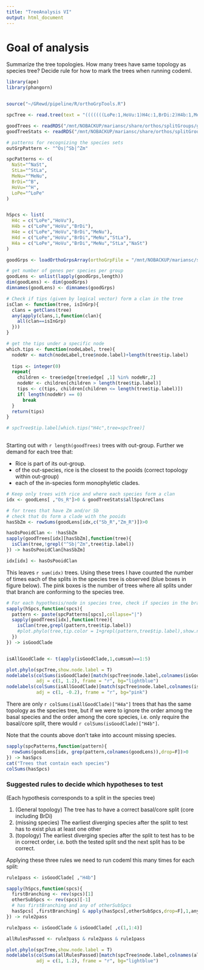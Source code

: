 ```yaml
---
title: "TreeAnalysis VI"
output: html_document
---
```


# Goal of analysis

Summarize the tree topologies. How many trees have same topology as species tree? Decide rule for how to mark the trees when running codeml.

```r
library(ape)
library(phangorn)


source("~/GRewd/pipeline/R/orthoGrpTools.R")
```

```r
spcTree <- read.tree(text = "(((((((LoPe:1,HoVu:1)H4c:1,BrDi:2)H4b:1,MeNu:3)H4e:1,StLa:4)H4d:1,NaSt:5)H4a:1,Os_R:6):1,(Zm_R:2,Sb_R:2):5):0;")

goodTrees <- readRDS("/mnt/NOBACKUP/mariansc/share/orthos/splitGroups/goodTrees.rds")
goodTreeStats <- readRDS("/mnt/NOBACKUP/mariansc/share/orthos/splitGroups/goodTreeStats.rds")

# patterns for recognizing the species sets
outGrpPattern <- "^Os|^Sb|^Zm"

spcPatterns <- c(
  NaSt="^NaSt",
  StLa="^StLa",
  MeNu="^MeNu",
  BrDi="^B",
  HoVu="^H",
  LoPe="^LoPe"
)


hSpcs <- list(
  H4c = c("LoPe","HoVu"),
  H4b = c("LoPe","HoVu","BrDi"),
  H4e = c("LoPe","HoVu","BrDi","MeNu"),
  H4d = c("LoPe","HoVu","BrDi","MeNu","StLa"),
  H4a = c("LoPe","HoVu","BrDi","MeNu","StLa","NaSt")
)

goodGrps <- loadOrthoGrpsArray(orthoGrpFile = "/mnt/NOBACKUP/mariansc/share/orthos/splitGroups/goodGroups.txt")

# get number of genes per species per group
goodLens <- unlist(lapply(goodGrps,length))
dim(goodLens) <- dim(goodGrps)
dimnames(goodLens) <- dimnames(goodGrps)


```

```r
# Check if tips (given by logical vector) form a clan in the tree
isClan <- function(tree, isInGrp){
  clans = getClans(tree)
  any(apply(clans,1,function(clan){
    all(clan==isInGrp)
  }))
}

# get the tips under a specific node
which.tips <- function(nodeLabel, tree){
  nodeNr <- match(nodeLabel,tree$node.label)+length(tree$tip.label)
  
  tips <- integer(0)
  repeat{
    children <- tree$edge[tree$edge[ ,1] %in% nodeNr,2]
    nodeNr <- children[children > length(tree$tip.label)]
    tips <- c(tips, children[children <= length(tree$tip.label)])
    if( length(nodeNr) == 0)
      break
  }  
  return(tips)
}

# spcTree$tip.label[which.tips("H4c",tree=spcTree)]
  

```

Starting out with `r length(goodTrees)` trees with out-group. Further we demand for each tree that:

* Rice is part of its out-group.
* of the out-species, rice is the closest to the pooids (correct topology within out-group)
* each of the in-species form monophyletic clades.

```r
# Keep only trees with rice and where each species form a clan
idx <- goodLens[ ,"Os_R"]>0 & goodTreeStats$allSpcAreClans

# for trees that have Zm and/or Sb
# check that Os form a clade with the pooids
hasSbZm <- rowSums(goodLens[idx,c("Sb_R","Zm_R")])>0

hasOsPooidClan <- !hasSbZm
sapply(goodTrees[idx][hasSbZm],function(tree){
  isClan(tree,!grepl("^Sb|^Zm",tree$tip.label))  
}) -> hasOsPooidClan[hasSbZm]

idx[idx] <- hasOsPooidClan
```


This leaves `r sum(idx)` trees. Using these trees I have counted the number of times each of the splits in the species tree is observed (blue boxes in figure below). The pink boxes is the number of trees where all splits under that branch are conforming to the species tree. 


```r

# For each hypothesis/node in species tree, check if species in the branch forms a clade
sapply(hSpcs,function(spcs){
  pattern <- paste(spcPatterns[spcs],collapse="|")
  sapply(goodTrees[idx],function(tree){
    isClan(tree,grepl(pattern,tree$tip.label))
    #plot.phylo(tree,tip.color = 1+grepl(pattern,tree$tip.label),show.node.label = T)
  })
}) -> isGoodClade


isAllGoodClade <- t(apply(isGoodClade,1,cumsum)==1:5)

plot.phylo(spcTree,show.node.label = T)
nodelabels(colSums(isGoodClade)[match(spcTree$node.label,colnames(isGoodClade))], 
           adj = c(1, 1.2), frame = "r", bg="lightblue")
nodelabels(colSums(isAllGoodClade)[match(spcTree$node.label,colnames(isGoodClade))],
           adj = c(1, -0.2), frame = "r", bg="pink")

```


There are only `r colSums(isAllGoodClade)["H4a"]` trees that has the same topology as the species tree, but if we were to ignore the order among the basal species and the order among the core species, i.e. only require the basal/core split, there would `r colSums(isGoodClade)["H4b"]`.

Note that the counts above don't take into account missing species.

```r
sapply(spcPatterns,function(pattern){
  rowSums(goodLens[idx, grep(pattern,colnames(goodLens)),drop=F])>0
}) -> hasSpcs
cat("Trees that contain each species")
colSums(hasSpcs)
```

### Suggested rules to decide which hypotheses to test

(Each hypothesis corresponds to a split in the species tree)

1. (General topology) The tree has to have a correct basal/core split (core including BrDi)
2. (missing species) The earliest diverging species after the split to test has to exist plus at least one other
3. (topology) The earliest diverging species after the split to test has to be in correct order, i.e. both the tested split snd the next split has to be correct.

Applying these three rules we need to run codeml this many times for each split:
```r
rule1pass <- isGoodClade[ ,"H4b"]

sapply(hSpcs,function(spcs){
  firstBranching <- rev(spcs)[1]
  otherSubSpcs <- rev(spcs)[-1]
  # has firstBranching and any of otherSubSpcs
  hasSpcs[ ,firstBranching] & apply(hasSpcs[,otherSubSpcs,drop=F],1,any)
}) -> rule2pass

rule3pass <- isGoodClade & isGoodClade[ ,c(1,1:4)]

allRulesPassed <- rule3pass & rule2pass & rule1pass

plot.phylo(spcTree,show.node.label = T)
nodelabels(colSums(allRulesPassed)[match(spcTree$node.label,colnames(allRulesPassed))], 
           adj = c(1, 1.2), frame = "r", bg="lightblue")

```
